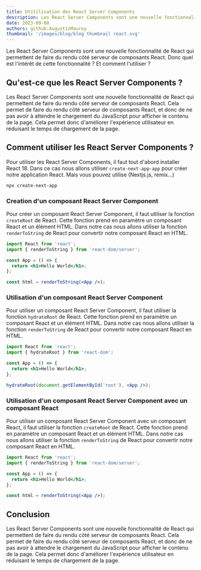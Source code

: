 ```yaml
---
title: Utitilisation des React Server Components
description: Les React Server Components sont une nouvelle fonctionnalité de React qui permettent de faire du rendu côté serveur de composants React. Donc quel est l'intérêt de cette fonctionnalité ? Et comment l'utiliser ?
date: 2023-09-08
authors: github:AugustinMauroy
thumbnail: '/images/blog/blog thumbnail react.svg'
---
```


Les React Server Components sont une nouvelle fonctionnalité de React qui permettent de faire du rendu côté serveur de composants React. Donc quel est l'intérêt de cette fonctionnalité ? Et comment l'utiliser ?

## Qu'est-ce que les React Server Components ?

Les React Server Components sont une nouvelle fonctionnalité de React qui permettent de faire du rendu côté serveur de composants React. Cela permet de faire du rendu côté serveur de composants React, et donc de ne pas avoir à attendre le chargement du JavaScript pour afficher le contenu de la page. Cela permet donc d'améliorer l'expérience utilisateur en réduisant le temps de chargement de la page.

## Comment utiliser les React Server Components ?

Pour utiliser les React Server Components, il faut tout d'abord installer React 18. Dans ce cas nous allons utiliser `create-next-app-app` pour créer notre application React. Mais vous pouvez utilise (Nextjs.js, remix...)

```bash
npx create-next-app
```

### Creation d'un composant React Server Component

Pour créer un composant React Server Component, il faut utiliser la fonction `createRoot` de React. Cette fonction prend en paramètre un composant React et un élément HTML. Dans notre cas nous allons utiliser la fonction `renderToString` de React pour convertir notre composant React en HTML.

```jsx
import React from 'react';
import { renderToString } from 'react-dom/server';

const App = () => {
  return <h1>Hello World</h1>;
};

const html = renderToString(<App />);
```

### Utilisation d'un composant React Server Component

Pour utiliser un composant React Server Component, il faut utiliser la fonction `hydrateRoot` de React. Cette fonction prend en paramètre un composant React et un élément HTML. Dans notre cas nous allons utiliser la fonction `renderToString` de React pour convertir notre composant React en HTML.

```jsx
import React from 'react';
import { hydrateRoot } from 'react-dom';

const App = () => {
  return <h1>Hello World</h1>;
};

hydrateRoot(document.getElementById('root'), <App />);
```

### Utilisation d'un composant React Server Component avec un composant React

Pour utiliser un composant React Server Component avec un composant React, il faut utiliser la fonction `createRoot` de React. Cette fonction prend en paramètre un composant React et un élément HTML. Dans notre cas nous allons utiliser la fonction `renderToString` de React pour convertir notre composant React en HTML.

```jsx
import React from 'react';
import { renderToString } from 'react-dom/server';

const App = () => {
  return <h1>Hello World</h1>;
};

const html = renderToString(<App />);
```

## Conclusion

Les React Server Components sont une nouvelle fonctionnalité de React qui permettent de faire du rendu côté serveur de composants React. Cela permet de faire du rendu côté serveur de composants React, et donc de ne pas avoir à attendre le chargement du JavaScript pour afficher le contenu de la page. Cela permet donc d'améliorer l'expérience utilisateur en réduisant le temps de chargement de la page.
